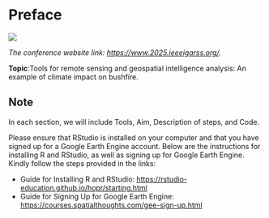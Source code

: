 # Preface {.unnumbered}

![](./figures/igarss25.png){fig-alt="IEEE IGARSS 2025" fig-align="left"}

*The conference website link: <https://www.2025.ieeeigarss.org/>.*

**Topic**:Tools for remote sensing and geospatial intelligence analysis: An example of climate impact on bushfire.

::: {.callout-note}
## Note
In each section, we will include Tools, Aim, Description of steps, and Code.

Please ensure that RStudio is installed on your computer and that you have signed up for a Google Earth Engine account. Below are the instructions for installing R and RStudio, as well as signing up for Google Earth Engine. Kindly follow the steps provided in the links:

- Guide for Installing R and RStudio:
<https://rstudio-education.github.io/hopr/starting.html>
- Guide for Signing Up for Google Earth Engine:
<https://courses.spatialthoughts.com/gee-sign-up.html>
:::
